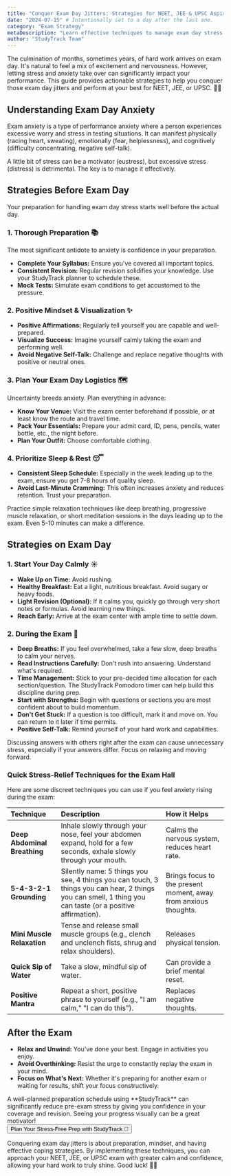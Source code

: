 ```yaml
---
title: "Conquer Exam Day Jitters: Strategies for NEET, JEE & UPSC Aspirants"
date: "2024-07-15" # Intentionally set to a day after the last one.
category: "Exam Strategy"
metaDescription: "Learn effective techniques to manage exam day stress and anxiety for NEET, JEE & UPSC. Stay calm, focused, and perform your best."
author: "StudyTrack Team"
---
```



The culmination of months, sometimes years, of hard work arrives on exam day. It's natural to feel a mix of excitement and nervousness. However, letting stress and anxiety take over can significantly impact your performance. This guide provides actionable strategies to help you conquer those exam day jitters and perform at your best for NEET, JEE, or UPSC. 🧘😌

## Understanding Exam Day Anxiety

Exam anxiety is a type of performance anxiety where a person experiences excessive worry and stress in testing situations. It can manifest physically (racing heart, sweating), emotionally (fear, helplessness), and cognitively (difficulty concentrating, negative self-talk).

<Info title="It's Normal, But Manageable">
A little bit of stress can be a motivator (eustress), but excessive stress (distress) is detrimental. The key is to manage it effectively.
</Info>

## Strategies Before Exam Day

Your preparation for handling exam day stress starts well before the actual day.

### 1. Thorough Preparation 📚
The most significant antidote to anxiety is confidence in your preparation.
*   **Complete Your Syllabus:** Ensure you've covered all important topics.
*   **Consistent Revision:** Regular revision solidifies your knowledge. Use your StudyTrack planner to schedule these.
*   **Mock Tests:** Simulate exam conditions to get accustomed to the pressure.

### 2. Positive Mindset & Visualization ✨
*   **Positive Affirmations:** Regularly tell yourself you are capable and well-prepared.
*   **Visualize Success:** Imagine yourself calmly taking the exam and performing well.
*   **Avoid Negative Self-Talk:** Challenge and replace negative thoughts with positive or neutral ones.

### 3. Plan Your Exam Day Logistics 🗺️
Uncertainty breeds anxiety. Plan everything in advance:
*   **Know Your Venue:** Visit the exam center beforehand if possible, or at least know the route and travel time.
*   **Pack Your Essentials:** Prepare your admit card, ID, pens, pencils, water bottle, etc., the night before.
*   **Plan Your Outfit:** Choose comfortable clothing.

### 4. Prioritize Sleep & Rest 😴
*   **Consistent Sleep Schedule:** Especially in the week leading up to the exam, ensure you get 7-8 hours of quality sleep.
*   **Avoid Last-Minute Cramming:** This often increases anxiety and reduces retention. Trust your preparation.

<Tip title="Relaxation Techniques">
Practice simple relaxation techniques like deep breathing, progressive muscle relaxation, or short meditation sessions in the days leading up to the exam. Even 5-10 minutes can make a difference.
</Tip>

## Strategies on Exam Day

### 1. Start Your Day Calmly ☀️
*   **Wake Up on Time:** Avoid rushing.
*   **Healthy Breakfast:** Eat a light, nutritious breakfast. Avoid sugary or heavy foods.
*   **Light Revision (Optional):** If it calms you, quickly go through very short notes or formulas. Avoid learning new things.
*   **Reach Early:** Arrive at the exam center with ample time to settle down.

### 2. During the Exam 🧠
*   **Deep Breaths:** If you feel overwhelmed, take a few slow, deep breaths to calm your nerves.
*   **Read Instructions Carefully:** Don't rush into answering. Understand what's required.
*   **Time Management:** Stick to your pre-decided time allocation for each section/question. The StudyTrack Pomodoro timer can help build this discipline during prep.
*   **Start with Strengths:** Begin with questions or sections you are most confident about to build momentum.
*   **Don't Get Stuck:** If a question is too difficult, mark it and move on. You can return to it later if time permits.
*   **Positive Self-Talk:** Remind yourself of your hard work and capabilities.

<Warning title="Avoid Post-Exam Discussions Immediately">
Discussing answers with others right after the exam can cause unnecessary stress, especially if your answers differ. Focus on relaxing and moving forward.
</Warning>

### Quick Stress-Relief Techniques for the Exam Hall

Here are some discreet techniques you can use if you feel anxiety rising during the exam:

| Technique           | Description                                                                 | How it Helps                      |
| :------------------ | :-------------------------------------------------------------------------- | :-------------------------------- |
| **Deep Abdominal Breathing** | Inhale slowly through your nose, feel your abdomen expand, hold for a few seconds, exhale slowly through your mouth. | Calms the nervous system, reduces heart rate. |
| **5-4-3-2-1 Grounding** | Silently name: 5 things you see, 4 things you can touch, 3 things you can hear, 2 things you can smell, 1 thing you can taste (or a positive affirmation). | Brings focus to the present moment, away from anxious thoughts. |
| **Mini Muscle Relaxation** | Tense and release small muscle groups (e.g., clench and unclench fists, shrug and relax shoulders). | Releases physical tension.        |
| **Quick Sip of Water** | Take a slow, mindful sip of water.                                          | Can provide a brief mental reset.  |
| **Positive Mantra** | Repeat a short, positive phrase to yourself (e.g., "I am calm," "I can do this"). | Replaces negative thoughts.        |

## After the Exam

*   **Relax and Unwind:** You've done your best. Engage in activities you enjoy.
*   **Avoid Overthinking:** Resist the urge to constantly replay the exam in your mind.
*   **Focus on What's Next:** Whether it's preparing for another exam or waiting for results, shift your focus constructively.

<Tip title="Leverage Your StudyTrack Planner">
A well-planned preparation schedule using **StudyTrack** can significantly reduce pre-exam stress by giving you confidence in your coverage and revision. Seeing your progress visually can be a great motivator!
</Tip>

<div className="my-8 text-center">
  <Button asChild size="lg">
    <Link href="/dashboard">
      Plan Your Stress-Free Prep with StudyTrack <span className="ml-2">🚀</span>
    </Link>
  </Button>
</div>

Conquering exam day jitters is about preparation, mindset, and having effective coping strategies. By implementing these techniques, you can approach your NEET, JEE, or UPSC exam with greater calm and confidence, allowing your hard work to truly shine. Good luck! 💪🎯
